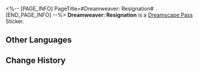 <%-- [PAGE_INFO]
PageTitle=#Dreamweaver: Resignation#
[END_PAGE_INFO] --%>
{{Stub|Location information}}
{{Item Infobox
|id          = 223334
|image       = Dreamscape Pass Sticker Text.png
|type        = Dreamscape Pass Sticker
|type2       = A Mirage of Shooting Stars Stickers
|invCategory = 
|rarity      = 4
|effect      = 
|description = Digital stickers that can be used to decorate the pages of the Dreamtour Handbook. They come in many different styles.
|source1     = [[Learn what Sir Whittaker thinks of The Family]]
}}
{{Description|Endless meetings and formalistic processes are the greatest antagonists to artistic creation!}}
'''Dreamweaver: Resignation''' is a [[Dreamscape Pass]] Sticker.

==Other Languages==
{{Other Languages
|en   = Dreamweaver: Resignation
|zhs  = 筑梦师：无奈
|zht  = 築夢師：無奈
|ja   = ドリームメーカー：諦め
|ko   = 꿈 건축가: 체념
|es   = Soñador: Resignación
|fr   = Tisserêve : Résignation
|ru   = Грёзотворец: Освобождение
|th   = นักสร้างฝัน: จนปัญญา
|vi   = Kiến Trúc Sư Xây Mộng: Bế Tắc
|de   = Traumwerker: Resignation
|id   = Pembangun Mimpi: Tidak Berdaya
|pt   = Tece-Sonhos: Resignação
}}

==Change History==
{{Change History|2.0}}